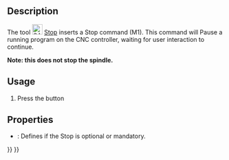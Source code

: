 <languages/>
<translate>

<!--T:9-->
{{Docnav
|[[CAM_Comment|Comment]]
|[[CAM_Custom|Custom]]
|[[CAM_Workbench|CAM]]
|IconL=CAM_Comment.svg
|IconR=CAM_Custom.svg
|IconC=Workbench_CAM.svg
}}

<!--T:1-->
{{GuiCommand
|Name=CAM Stop
|MenuLocation=CAM → Supplemental Commands → Stop
|Workbenches=[[CAM_Workbench|CAM]]
}}

==Description== <!--T:2-->

<!--T:3-->
The tool [[Image:CAM_Stop.svg|24px]] [[CAM_Stop|Stop]] inserts a Stop command (M1). This command will Pause a running program on the CNC controller, waiting for user interaction to continue.

<!--T:8-->
'''Note: this does not stop the spindle.'''

==Usage== <!--T:4-->

<!--T:5-->
# Press the {{KEY|[[Image:CAM_Stop.svg|16px]] [[CAM_Stop|Stop]]}} button

==Properties== <!--T:6-->

<!--T:7-->
* {{PropertyData|Stop}}: Defines if the Stop is optional or mandatory.


<!--T:10-->
{{Docnav
|[[CAM_Comment|Comment]]
|[[CAM_Custom|Custom]]
|[[CAM_Workbench|CAM]]
|IconL=CAM_Comment.svg
|IconR=CAM_Custom.svg
|IconC=Workbench_CAM.svg
}}

</translate>
{{CAM_Tools_navi{{#translation:}}}}
{{Userdocnavi{{#translation:}}}}